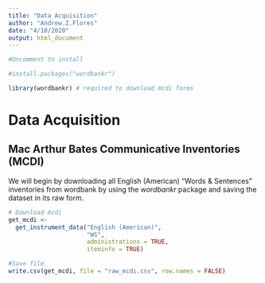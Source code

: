 ---
title: "Data Acquisition"
author: "Andrew.Z.Flores"
date: "4/10/2020"
output: html_document
---

```{r, packages}
#Uncomment to install

#install.packages("wordbankr")
```

```{r, libraries}

library(wordbankr) # required to download mcdi forms
```

# Data Acquisition

## Mac Arthur Bates Communicative Inventories (MCDI)
We will begin by downloading all English (American) "Words & Sentences" inventories from wordbank by using the *wordbankr* package and saving the dataset in its raw form.

```{r}
# Download mcdi
get_mcdi <-
  get_instrument_data("English (American)",
                      "WS",
                      administrations = TRUE,
                      iteminfo = TRUE)

#Save file.
write.csv(get_mcdi, file = "raw_mcdi.csv", row.names = FALSE)
```

